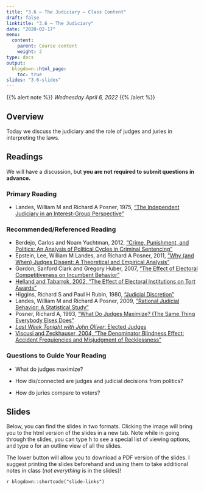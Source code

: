 ```yaml
---
title: "3.6 — The Judiciary — Class Content"
draft: false
linktitle: "3.6 — The Judiciary"
date: "2020-02-17"
menu:
  content:
    parent: Course content
    weight: 2
type: docs
output:
  blogdown::html_page:
    toc: true
slides: "3.6-slides"
---
```


{{% alert note %}}
*Wednesday April 6, 2022*
{{% /alert %}}

## <i class="fas fa-info-circle fa-lg"></i> Overview

Today we discuss the judiciary and the role of judges and juries in interpreting the laws.

## <i class="fas fa-book-reader fa-lg"></i> Readings

We will have a discussion, but **you are not required to submit questions in advance.**

### Primary Reading

- <i class="fas fas fa-book"></i> Landes, William M and Richard A Posner, 1975, [“The Independent Judiciary in an Interest-Group Perspective”](/readings/Landes-Posner-1975.pdf)

### Recommended/Referenced Reading

- <i class="fas fas fa-book"></i> Berdejo, Carlos and Noam Yuchtman, 2012, [“Crime, Punishment, and Politics: An Analysis of Political Cycles in Criminal Sentencing”](/readings/Berdejo-Yuchtman-2013.pdf)
- <i class="fas fas fa-book"></i> Epstein, Lee, William M Landes, and Richard A Posner, 2011, [“Why (and When) Judges Dissent: A Theoretical and Empirical Analysis”](/readings/Epstein-Landes-Posner-2011.pdf)
- <i class="fas fas fa-book"></i> Gordon, Sanford Clark and Gregory Huber, 2007, [“The Effect of Electoral Competitiveness on Incumbent Behavior”](/readings/Gordon-Huber-2007.pdf)
- [<i class="fas fa-file-pdf"></i> Helland and Tabarrok, 2002, "The Effect of Electoral Institutions on Tort Awards"](/readings/Helland-Tabarrok-2002.pdf)
- <i class="fas fas fa-book"></i> Higgins, Richard S and Paul H Rubin, 1980, [“Judicial Discretion”](/readings/Higgins-Rubin-1980.pdf)
- <i class="fas fas fa-book"></i> Landes, William M and Richard A Posner, 2009, [“Rational Judicial Behavior: A Statistical Study”](/readings/Landes-Posner-2009.pdf)
- <i class="fas fas fa-book"></i> Posner, Richard A, 1993, [“What Do Judges Maximize? (The Same Thing Everybody Elses Does”](/readings/Posner-1993.pdf)
- [<i class="fab fa-youtube"></i> *Last Week Tonight with John Oliver*: Elected Judges](https://www.youtube.com/watch?v=poL7l-Uk3I8)
- [<i class="fas fa-file-pdf"></i> Viscusi and Zeckhauser, 2004, "The Denominator Blindness Effect: Accident Frequiencies and Misjudgment of Recklessness"](/readings/Viscusi-Zeckhauser-2004.pdf)

### Questions to Guide Your Reading

- What do judges maximize?

- How dis/connected are judges and judicial decisions from politics?

- How do juries compare to voters?


## <i class="fas fa-chalkboard-teacher"></i> Slides

Below, you can find the slides in two formats. Clicking the image will bring you to the html version of the slides in a new tab. Note while in going through the slides, you can type <kbd>h</kbd> to see a special list of viewing options, and type <kbd>o</kbd> for an outline view of all the slides.

The lower button will allow you to download a PDF version of the slides. I suggest printing the slides beforehand and using them to take additional notes in class (*not everything* is in the slides)!

`r blogdown::shortcode("slide-links")`